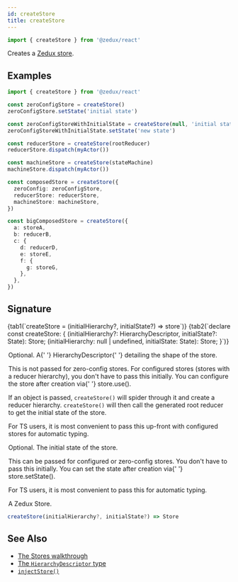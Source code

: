 ```yaml
---
id: createStore
title: createStore
---
```



```ts
import { createStore } from '@zedux/react'
```

Creates a [Zedux store](../classes/Store).

## Examples

```ts
import { createStore } from '@zedux/react'

const zeroConfigStore = createStore()
zeroConfigStore.setState('initial state')

const zeroConfigStoreWithInitialState = createStore(null, 'initial state')
zeroConfigStoreWithInitialState.setState('new state')

const reducerStore = createStore(rootReducer)
reducerStore.dispatch(myActor())

const machineStore = createStore(stateMachine)
machineStore.dispatch(myActor())

const composedStore = createStore({
  zeroConfig: zeroConfigStore,
  reducerStore: reducerStore,
  machineStore: machineStore,
})

const bigComposedStore = createStore({
  a: storeA,
  b: reducerB,
  c: {
    d: reducerD,
    e: storeE,
    f: {
      g: storeG,
    },
  },
})
```

## Signature

<Tabs>
  {tab1(`createStore = (initialHierarchy?, initialState?) => store`)}
  {tab2(`declare const createStore: {
  <State = any>(initialHierarchy?: HierarchyDescriptor<State>, initialState?: State): Store<State>;
  <State = any>(initialHierarchy: null | undefined, initialState: State): Store<State>;
}`)}
</Tabs>

<Legend>
  <Item name="initialHierarchy">
    <p>
      Optional. A{' '}
      <Link to="../types/HierarchyDescriptor">HierarchyDescriptor</Link>{' '}
      detailing the shape of the store.
    </p>
    <p>
      This is not passed for zero-config stores. For configured stores (stores
      with a reducer hierarchy), you don't have to pass this initially. You can
      configure the store after creation via{' '}
      <Link to="../classes/Store#use">store.use()</Link>.
    </p>
    <p>
      If an object is passed, <code>createStore()</code> will spider through it
      and create a reducer hierarchy. <code>createStore()</code> will then call
      the generated root reducer to get the initial state of the store.
    </p>
    <p>
      For TS users, it is most convenient to pass this up-front with configured
      stores for automatic typing.
    </p>
  </Item>
  <Item name="initialState">
    <p>Optional. The initial state of the store.</p>
    <p>
      This can be passed for configured or zero-config stores. You don't have to
      pass this initially. You can set the state after creation via{' '}
      <Link to="../classes/Store#setstate">store.setState()</Link>.
    </p>
    <p>
      For TS users, it is most convenient to pass this for automatic typing.
    </p>
  </Item>
  <Item name="Returns">
    <p>
      A <Link to="../classes/Store">Zedux Store</Link>.
    </p>
  </Item>
</Legend>

```ts
createStore(initialHierarchy?, initialState?) => Store
```

## See Also

- [The Stores walkthrough](../../walkthrough/stores)
- [The `HierarchyDescriptor` type](../types/HierarchyDescriptor)
- [`injectStore()`](../injectors/injectStore)
